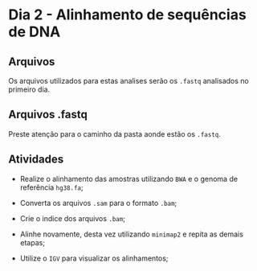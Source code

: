 # Dia 2 - Alinhamento de sequências de DNA {.unnumbered}

## Arquivos

Os arquivos utilizados para estas analises serão os `.fastq` analisados no primeiro dia.

::: callout-warning
## Arquivos .fastq

Preste atenção para o caminho da pasta aonde estão os `.fastq`.
:::

## Atividades

-   Realize o alinhamento das amostras utilizando `BWA` e o genoma de referência `hg38.fa`;

-   Converta os arquivos `.sam` para o formato `.bam`;

-   Crie o indice dos arquivos `.bam`;

-   Alinhe novamente, desta vez utilizando `minimap2` e repita as demais etapas;

-   Utilize o `IGV` para visualizar os alinhamentos;
